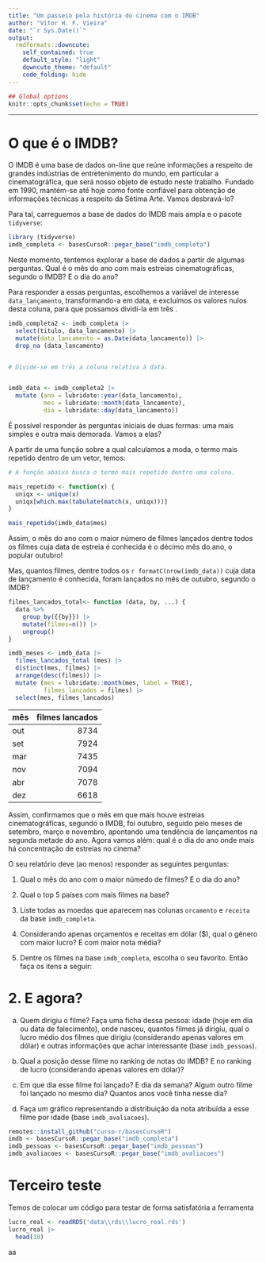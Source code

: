 ```yaml
---
title: "Um passeio pela história do cinema com o IMDB"
author: "Vitor H. F. Vieira"
date: "`r Sys.Date()`"
output:
  rmdformats::downcute:
    self_contained: true
    default_style: "light"
    downcute_theme: "default"
    code_folding: hide
---
```


```r
## Global options
knitr::opts_chunk$set(echo = TRUE)
```

------------------------------------------------------------------------

# O que é o IMDB?

O IMDB é uma base de dados on-line que reúne informações a respeito de grandes indústrias de entretenimento do mundo, em particular a cinematográfica, que será nosso objeto de estudo neste trabalho. Fundado em 1990, mantém-se até hoje como fonte confiável para obtenção de informações técnicas a respeito da Sétima Arte. Vamos desbravá-lo?

Para tal, carreguemos a base de dados do IMDB mais ampla e o pacote `tidyverse`:

```r
library (tidyverse)
imdb_completa <- basesCursoR::pegar_base("imdb_completa")
```

Neste momento, tentemos explorar a base de dados a partir de algumas perguntas. Qual é o mês do ano com mais estreias cinematográficas, segundo o IMDB? E o dia do ano?

Para responder a essas perguntas, escolhemos a variável de interesse `data_lançamento`, transformando-a em data, e excluímos os valores nulos desta coluna, para que possamos dividi-la em três .

```r
imdb_completa2 <- imdb_completa |>
  select(titulo, data_lancamento) |>
  mutate(data_lancamento = as.Date(data_lancamento)) |>
  drop_na (data_lancamento)


# Divide-se em três a coluna relativa à data.


imdb_data <- imdb_completa2 |>
  mutate (ano = lubridate::year(data_lancamento),
          mes = lubridate::month(data_lancamento),
          dia = lubridate::day(data_lancamento))
```

É possível responder às perguntas iniciais de duas formas: uma mais simples e outra mais demorada. Vamos a elas?

A partir de uma função sobre a qual  calculamos a moda, o termo mais repetido dentro de um vetor, temos:

```r
# A função abaixo busca o termo mais repetido dentro uma coluna. 

mais_repetido <- function(x) {
  uniqx <- unique(x)
  uniqx[which.max(tabulate(match(x, uniqx)))]
}

mais_repetido(imdb_data$mes)
```
Assim, o mês do ano com o maior número de filmes lançados dentre todos os filmes cuja data de estreia é conhecida é o décimo mês do ano, o popular outubro!

Mas, quantos filmes, dentre todos os `r formatC(nrow(imdb_data))` cuja data de lançamento é conhecida, foram lançados no mês de outubro, segundo o IMDB?
```r
filmes_lancados_total<- function (data, by, ...) {
  data %>%
    group_by({{by}}) |>
    mutate(filmes=n()) |>
    ungroup()
}

imdb_meses <- imdb_data |>
  filmes_lancados_total (mes) |>
  distinct(mes, filmes) |>
  arrange(desc(filmes)) |>
  mutate (mes = lubridate::month(mes, label = TRUE),
          filmes_lancados = filmes) |>
  select(mes, filmes_lancados)
```

|mês | filmes lancados|
|:---|---------------:|
|out |            8734|
|set |            7924|
|mar |            7435|
|nov |            7094|
|abr |            7078|
|dez |            6618|

Assim, confirmamos que o mês em que mais houve estreias cinematográficas, segundo o IMDB, foi outubro, seguido pelo meses de setembro, março e novembro, apontando uma tendência de lançamentos na segunda metade do ano. Agora vamos além: qual é o dia do ano onde mais há concentração de estreias no cinema?


O seu relatório deve (ao menos) responder as seguintes perguntas:

1.  Qual o mês do ano com o maior númedo de filmes? E o dia do ano?

2.  Qual o top 5 países com mais filmes na base?

3.  Liste todas as moedas que aparecem nas colunas `orcamento` e `receita` da base `imdb_completa`.

4.  Considerando apenas orçamentos e receitas em dólar (\$), qual o gênero com maior lucro? E com maior nota média?

5.  Dentre os filmes na base `imdb_completa`, escolha o seu favorito. Então faça os itens a seguir:


# 2. E agora?

a)  Quem dirigiu o filme? Faça uma ficha dessa pessoa: idade (hoje em dia ou data de falecimento), onde nasceu, quantos filmes já dirigiu, qual o lucro médio dos filmes que dirigiu (considerando apenas valores em dólar) e outras informações que achar interessante (base `imdb_pessoas`).

b)  Qual a posição desse filme no ranking de notas do IMDB? E no ranking de lucro (considerando apenas valores em dólar)?

c)  Em que dia esse filme foi lançado? E dia da semana? Algum outro filme foi lançado no mesmo dia? Quantos anos você tinha nesse dia?

d)  Faça um gráfico representando a distribuição da nota atribuída a esse filme por idade (base `imdb_avaliacoes`).

```r
remotes::install_github("curso-r/basesCursoR")
imdb <- basesCursoR::pegar_base("imdb_completa")
imdb_pessoas <- basesCursoR::pegar_base("imdb_pessoas")
imdb_avaliacoes <- basesCursoR::pegar_base("imdb_avaliacoes")
```

# Terceiro teste

Temos de colocar um código para testar de forma satisfatória a ferramenta

```r
lucro_real <- readRDS('data\\rds\\lucro_real.rds')
lucro_real |>
  head(10)
```

aa
